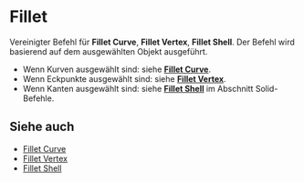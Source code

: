 
# Fillet

<Reference shortcut="B" command="Fillet" button="Rechts von der Befehlsleiste" />

Vereinigter Befehl für **Fillet Curve**, **Fillet Vertex**, **Fillet Shell**. Der Befehl wird basierend auf dem ausgewählten Objekt ausgeführt.
   - Wenn Kurven ausgewählt sind: siehe [**Fillet Curve**](./fillet-curve).
   - Wenn Eckpunkte ausgewählt sind: siehe [**Fillet Vertex**](./fillet-vertex).
   - Wenn Kanten ausgewählt sind: siehe [**Fillet Shell**](../solid/fillet-shell) im Abschnitt Solid-Befehle.

## Siehe auch
- [Fillet Curve](./fillet-curve)
- [Fillet Vertex](./fillet-vertex)
- [Fillet Shell](../solid/fillet-shell)